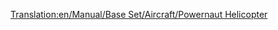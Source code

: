 [[Translation:en/Manual/Base Set/Aircraft/Powernaut Helicopter]]

{{fr/Manual/Base Set/Aircraft/Hélicoptère|Nom=Powernaut Helicopter
|Image=[[File:en/Manual/Base Set/Aircraft/Powernauthelicopter.png|Powernaut Helicopter]]
|Coût=30 761£ (61 522$)
|Vitesse=323 km/h (200 mph)
|Entretien=2 250£ (4 500$)
|Conception=1957
|Vie=20 ans
|Capacité=40 passagers & 10 sacs de courrier
|Description=Version de l'hélicoptère Tricario pour le pays des jouets. C'est le seul hélicoptère disponible pour le pays des jouets.
|Réalité=Fictif
}}